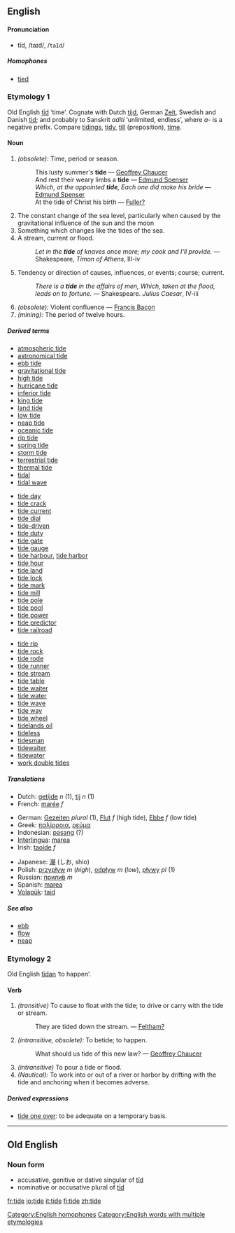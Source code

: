 ==English==
====Pronunciation====
*tīd, /taɪd/, /<tt>taId</tt>/
=====Homophones=====
*[[tied]]
[[Category:English homophones]]

=== Etymology 1 ===
Old English [[tid|tīd]] ‘time’.  Cognate with Dutch [[tijd]], German [[Zeit]], Swedish and Danish [[tid]]; and probably to Sanskrit ''aditi'' ‘unlimited, endless’, where ''a-'' is a negative prefix. Compare [[tidings]], [[tidy]], [[till]] (preposition), [[time]].

==== Noun ====
{{en-noun|tide|tides}}

# ''(obsolete):'' Time, period or season.
#: This lusty summer's '''tide''' &mdash; [[Geoffrey Chaucer]]
#: And rest their weary limbs a '''tide''' &mdash; [[Edmund Spenser]]
#: ''Which, at the appointed '''tide''', Each one did make his bride'' &mdash; [[Edmund Spenser]]
#:At the tide of Christ his birth — [[Fuller?]]
# The constant change of the sea level, particularly when caused by the gravitational influence of the sun and the moon
# Something which changes like the tides of the sea.
# A stream, current or flood.
#: ''Let in the '''tide''' of knaves once more; my cook and I'll provide.'' &mdash; Shakespeare, ''Timon of Athens'', III-iv 
# Tendency or direction of causes, influences, or events; course; current.
#: ''There is a '''tide''' in the affairs of men, Which, taken at the flood, leads on to fortune.'' &mdash; Shakespeare. ''Julius Caesar'', IV-iii
#''(obsolete):'' Violent confluence &mdash; [[Francis Bacon]]
#''(mining):'' The period of twelve hours.

=====Derived terms=====
{{top3}}
*[[atmospheric tide]]
*[[astronomical tide]]
*[[ebb tide]]
*[[gravitational tide]]
*[[high tide]]
*[[hurricane tide]]
*[[inferior tide]] <!-- See under [[inferior]] ''(adjective)'' -->
*[[king tide]]
*[[land tide]]
*[[low tide]]
*[[neap tide]]
*[[oceanic tide]]
*[[rip tide]]
*[[spring tide]]
*[[storm tide]]
*[[terrestrial tide]]
*[[thermal tide]]
*[[tidal]]
*[[tidal wave]]
{{mid3}}
*[[tide day]]
*[[tide crack]]
*[[tide current]]
*[[tide dial]]
*[[tide-driven]]
*[[tide duty]]
*[[tide gate]]
*[[tide gauge]]
*[[tide harbour]], [[tide harbor]]
*[[tide hour]]
*[[tide land]]
*[[tide lock]]
*[[tide mark]]
*[[tide mill]]
*[[tide pole]]
*[[tide pool]]
*[[tide power]]
*[[tide predictor]]
*[[tide railroad]]
{{mid3}}
*[[tide rip]]
*[[tide rock]]
*[[tide rode]]
*[[tide runner]]
*[[tide stream]]
*[[tide table]]
*[[tide waiter]]
*[[tide water]]
*[[tide wave]]
*[[tide way]]
*[[tide wheel]]
*[[tidelands oil]]
*[[tideless]]
*[[tidesman]]
*[[tidewaiter]]
*[[tidewater]]
*[[work double tides]]
{{bottom}}

===== Translations =====
{{top}}
*Dutch: [[getijde]] ''n'' (1), [[tij]] ''n'' (1)
*French: [[marée]] ''f''
<!--*French: [[maré]] ''f''-->
*German: [[Gezeiten]] ''plural'' (1), [[Flut]] ''f'' (high tide), [[Ebbe]] ''f'' (low tide)
*Greek: [[παλίρροια]], [[ρεύμα]]
*Indonesian: [[pasang]] (?)
*[[Interlingua]]: [[marea]]
*Irish: [[taoide]] ''f''
{{mid}}
*Japanese: [[潮]] (しお, shio)
*Polish: [[przypływ]] ''m'' (''high''), [[odpływ]] ''m'' (''low''), [[pływy]] ''pl'' (1)
*Russian: [[прилив|прили́в]] ''m''
*Spanish: [[marea]]
*[[Volapük]]: [[taid]]
{{bottom}}

=====See also=====
*[[ebb]]
*[[flow]]
*[[neap]]

=== Etymology 2 ===
Old English [[tidan|tīdan]] ‘to happen’.

====Verb====
{{en-verb|tide|tides|tided|tiding}}
# ''(transitive)'' To cause to float with the tide; to drive or carry with the tide or stream.
#:They are tided down the stream. &mdash; [[Feltham?]]
#''(intransitive, obsolete):'' To betide; to happen.
#:What should us tide of this new law? &mdash; [[Geoffrey Chaucer]]
# ''(intransitive)'' To pour a tide or flood.
#''(Nautical):'' To work into or out of a river or harbor by drifting with the tide and anchoring when it becomes adverse.

=====Derived expressions=====
*[[tide one over]]: to be adequate on a temporary basis.

[[Category:English words with multiple etymologies]]


----

==Old English==
===Noun form===
{{Unicode|'''tīde'''}}
* accusative, genitive or dative singular of [[tid|tīd]]
* nominative or accusative plural of [[tid|tīd]]

[[fr:tide]]
[[io:tide]]
[[it:tide]]
[[fi:tide]]
[[zh:tide]]